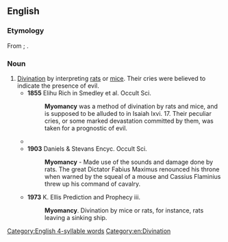 ==English==

===Etymology===
From {{etyl|grc|en}} {{m|grc|μῦς||mouse}}; {{confix|en|myo|mancy}}.

===Noun===
{{en-noun|-}}

# [[divination|Divination]] by interpreting [[rat]]s or [[mice]]. Their cries were believed to indicate the presence of evil.
#* '''1855''' Elihu Rich in Smedley et al. Occult Sci.
#*: '''Myomancy''' was a method of divination by rats and mice, and is supposed to be alluded to in Isaiah lxvi. 17. Their peculiar cries, or some marked devastation committed by them, was taken for a prognostic of evil.
#* {{quote-book|en|title=Our British Ancestors: Who and what Were They?|author=Samuel Lysons|year=1865|passage=Pliny has a chapter on '''myomancy''', or soothsaying by means of rats and mince, (''Nat. Hist.'', lib. ix. c. 57).}}
#* '''1903''' Daniels & Stevans Encyc. Occult Sci.
#*: '''Myomancy''' - Made use of the sounds and damage done by rats. The great Dictator Fabius Maximus renounced his throne when warned by the squeal of a mouse and Cassius Flaminius threw up his command of cavalry.
#* '''1973''' K. Ellis Prediction and Prophecy iii.
#*: '''Myomancy'''. Divination by mice or rats, for instance, rats leaving a sinking ship.

[[Category:English 4-syllable words]]
[[Category:en:Divination]]